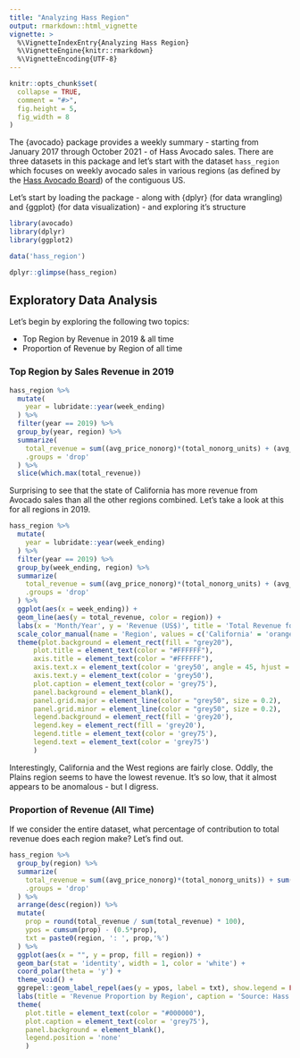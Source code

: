 ```yaml
---
title: "Analyzing Hass Region"
output: rmarkdown::html_vignette
vignette: >
  %\VignetteIndexEntry{Analyzing Hass Region}
  %\VignetteEngine{knitr::rmarkdown}
  %\VignetteEncoding{UTF-8}
---
```


```r
knitr::opts_chunk$set(
  collapse = TRUE,
  comment = "#>",
  fig.height = 5,
  fig_width = 8
)
```

The {avocado} package provides a weekly summary - starting from January 2017 through October 2021 - of Hass Avocado sales. There are three datasets in this package and let's start with the dataset `hass_region` which focuses on weekly avocado sales in various regions (as defined by the [Hass Avocado Board](https://hassavocadoboard.com)) of the contiguous US.

Let's start by loading the package - along with {dplyr} (for data wrangling) and {ggplot} (for data visualization) - and exploring it's structure

```r
library(avocado)
library(dplyr)
library(ggplot2)

data('hass_region')

dplyr::glimpse(hass_region)
```

## Exploratory Data Analysis

Let's begin by exploring the following two topics:

- Top Region by Revenue in 2019 & all time
- Proportion of Revenue by Region of all time

### Top Region by Sales Revenue in 2019

```r
hass_region %>%
  mutate(
    year = lubridate::year(week_ending)
  ) %>%
  filter(year == 2019) %>%
  group_by(year, region) %>%
  summarize(
    total_revenue = sum((avg_price_nonorg)*(total_nonorg_units) + (avg_price_org)*(total_org_units)),
    .groups = 'drop'
  ) %>%
  slice(which.max(total_revenue))
```

Surprising to see that the state of California has more revenue from Avocado sales than all the other regions combined. Let's take a look at this for all regions in 2019.

```r
hass_region %>%
  mutate(
    year = lubridate::year(week_ending)
  ) %>%
  filter(year == 2019) %>%
  group_by(week_ending, region) %>%
  summarize(
    total_revenue = sum((avg_price_nonorg)*(total_nonorg_units) + (avg_price_org)*(total_org_units)),
    .groups = 'drop'
  ) %>%
  ggplot(aes(x = week_ending)) +
  geom_line(aes(y = total_revenue, color = region)) +
  labs(x = 'Month/Year', y = 'Revenue (US$)', title = 'Total Revenue for 2019 Across Regions', caption = 'Source: Hass Avocado Board\nNot adjusted for inflation') +
  scale_color_manual(name = 'Region', values = c('California' = 'orange', 'Great Lakes' = 'blue', 'Midsouth' = 'yellow', 'Northeast' = 'steelblue', 'Plains' = 'darkgreen', 'South Central' = 'red', 'Southeast' = 'magenta', 'West' = 'darkgray')) +
  theme(plot.background = element_rect(fill = "grey20"),
      plot.title = element_text(color = "#FFFFFF"),
      axis.title = element_text(color = "#FFFFFF"),
      axis.text.x = element_text(color = 'grey50', angle = 45, hjust = 1),
      axis.text.y = element_text(color = 'grey50'),
      plot.caption = element_text(color = 'grey75'),
      panel.background = element_blank(),
      panel.grid.major = element_line(color = "grey50", size = 0.2),
      panel.grid.minor = element_line(color = "grey50", size = 0.2),
      legend.background = element_rect(fill = 'grey20'),
      legend.key = element_rect(fill = 'grey20'),
      legend.title = element_text(color = 'grey75'),
      legend.text = element_text(color = 'grey75')
      )
```
Interestingly, California and the West regions are fairly close. Oddly, the Plains region seems to have the lowest revenue. It's so low, that it almost appears to be anomalous - but I digress.

### Proportion of Revenue (All Time)

If we consider the entire dataset, what percentage of contribution to total revenue does each region make? Let's find out.

```r
hass_region %>%
  group_by(region) %>%
  summarize(
    total_revenue = sum((avg_price_nonorg)*(total_nonorg_units)) + sum(avg_price_org * total_org_units),
    .groups = 'drop'
  ) %>%
  arrange(desc(region)) %>%
  mutate(
    prop = round(total_revenue / sum(total_revenue) * 100),
    ypos = cumsum(prop) - (0.5*prop),
    txt = paste0(region, ': ', prop,'%')
  ) %>%
  ggplot(aes(x = "", y = prop, fill = region)) +
  geom_bar(stat = 'identity', width = 1, color = 'white') +
  coord_polar(theta = 'y') +
  theme_void() +
  ggrepel::geom_label_repel(aes(y = ypos, label = txt), show.legend = FALSE, color = 'black', size = 3, nudge_x = 1) +
  labs(title = 'Revenue Proportion by Region', caption = 'Source: Hass Avocado Board') +
  theme(
    plot.title = element_text(color = "#000000"),
    plot.caption = element_text(color = 'grey75'),
    panel.background = element_blank(),
    legend.position = 'none'
    )


```

